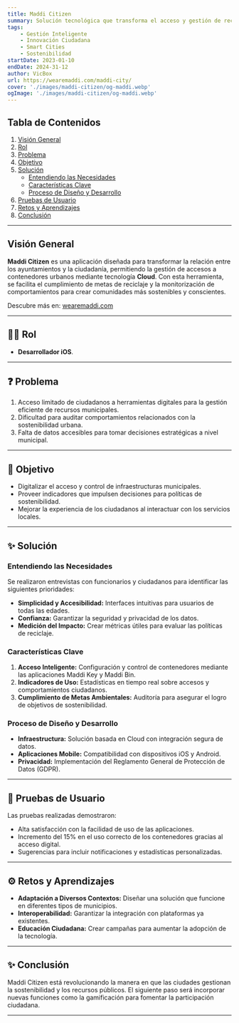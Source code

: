 ```yaml
---
title: Maddi Citizen
summary: Solución tecnológica que transforma el acceso y gestión de recursos municipales, ofreciendo herramientas digitales para mejorar la interacción ciudadana y promover la sostenibilidad, mediante la aplicación Maddi Key y Maddi Bin.
tags:
    - Gestión Inteligente
    - Innovación Ciudadana
    - Smart Cities
    - Sostenibilidad
startDate: 2023-01-10
endDate: 2024-31-12
author: VicBox
url: https://wearemaddi.com/maddi-city/
cover: './images/maddi-citizen/og-maddi.webp'
ogImage: './images/maddi-citizen/og-maddi.webp'
---
```


## Tabla de Contenidos
1. [Visión General](#visión-general)
2. [Rol](#rol)
3. [Problema](#problema)
4. [Objetivo](#objetivo)
5. [Solución](#solución)
    - [Entendiendo las Necesidades](#entendiendo-las-necesidades)
    - [Características Clave](#características-clave)
    - [Proceso de Diseño y Desarrollo](#proceso-de-diseño-y-desarrollo)
6. [Pruebas de Usuario](#pruebas-de-usuario)
7. [Retos y Aprendizajes](#retos-y-aprendizajes)
8. [Conclusión](#conclusión)

---

## Visión General
**Maddi Citizen** es una aplicación diseñada para transformar la relación entre los ayuntamientos y la ciudadanía, permitiendo la gestión de accesos a contenedores urbanos mediante tecnología **Cloud**. Con esta herramienta, se facilita el cumplimiento de metas de reciclaje y la monitorización de comportamientos para crear comunidades más sostenibles y conscientes.

Descubre más en: [wearemaddi.com](https://wearemaddi.com/maddi-city/)

---

## 👩‍💻 Rol
- **Desarrollador iOS**.

---

## ❓ Problema
1. Acceso limitado de ciudadanos a herramientas digitales para la gestión eficiente de recursos municipales.
2. Dificultad para auditar comportamientos relacionados con la sostenibilidad urbana.
3. Falta de datos accesibles para tomar decisiones estratégicas a nivel municipal.

---

## 🎯 Objetivo
- Digitalizar el acceso y control de infraestructuras municipales.
- Proveer indicadores que impulsen decisiones para políticas de sostenibilidad.
- Mejorar la experiencia de los ciudadanos al interactuar con los servicios locales.

---

## ✨ Solución

### Entendiendo las Necesidades
Se realizaron entrevistas con funcionarios y ciudadanos para identificar las siguientes prioridades:
- **Simplicidad y Accesibilidad:** Interfaces intuitivas para usuarios de todas las edades.
- **Confianza:** Garantizar la seguridad y privacidad de los datos.
- **Medición del Impacto:** Crear métricas útiles para evaluar las políticas de reciclaje.

### Características Clave
1. **Acceso Inteligente:** Configuración y control de contenedores mediante las aplicaciones Maddi Key y Maddi Bin.
2. **Indicadores de Uso:** Estadísticas en tiempo real sobre accesos y comportamientos ciudadanos.
3. **Cumplimiento de Metas Ambientales:** Auditoría para asegurar el logro de objetivos de sostenibilidad.

### Proceso de Diseño y Desarrollo
- **Infraestructura:** Solución basada en Cloud con integración segura de datos.
- **Aplicaciones Mobile:** Compatibilidad con dispositivos iOS y Android.
- **Privacidad:** Implementación del Reglamento General de Protección de Datos (GDPR).

---

## 🧪 Pruebas de Usuario
Las pruebas realizadas demostraron:
- Alta satisfacción con la facilidad de uso de las aplicaciones.
- Incremento del 15% en el uso correcto de los contenedores gracias al acceso digital.
- Sugerencias para incluir notificaciones y estadísticas personalizadas.

---

## ⚙️ Retos y Aprendizajes
- **Adaptación a Diversos Contextos:** Diseñar una solución que funcione en diferentes tipos de municipios.
- **Interoperabilidad:** Garantizar la integración con plataformas ya existentes.
- **Educación Ciudadana:** Crear campañas para aumentar la adopción de la tecnología.

---

## ✨ Conclusión
Maddi Citizen está revolucionando la manera en que las ciudades gestionan la sostenibilidad y los recursos públicos. El siguiente paso será incorporar nuevas funciones como la gamificación para fomentar la participación ciudadana.

---
